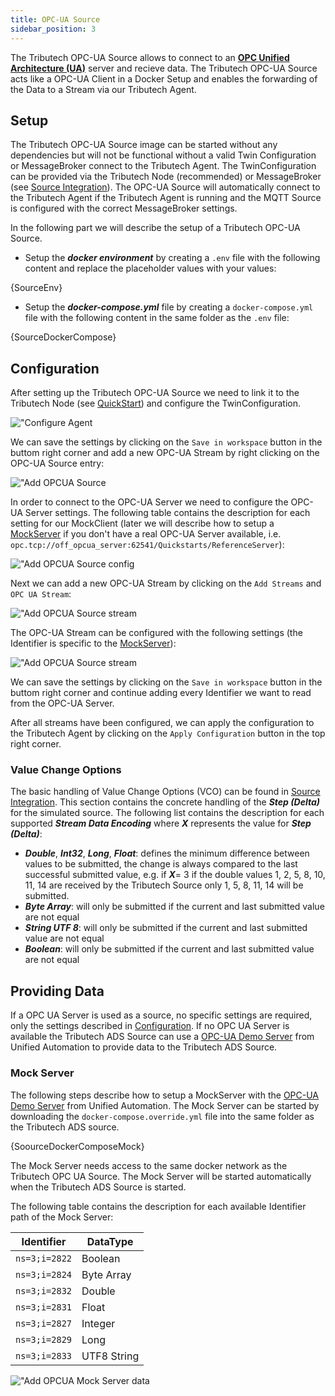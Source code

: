 ```yaml
---
title: OPC-UA Source
sidebar_position: 3
---
```



The Tributech OPC-UA Source allows to connect to an [**OPC Unified Architecture (UA)**](https://opcfoundation.org/about/opc-technologies/opc-ua/) server and recieve data.  The Tributech OPC-UA Source acts like a OPC-UA Client in a Docker Setup and enables the forwarding of the Data to a Stream via our Tributech Agent.

## Setup
The Tributech OPC-UA Source image can be started without any dependencies but will not be functional without a valid Twin Configuration or MessageBroker connect to the Tributech Agent. The TwinConfiguration can be provided via the Tributech Node (recommended) or MessageBroker (see [Source Integration](./source_integration.md#TwinModel)). The OPC-UA Source will automatically connect to the Tributech Agent if the Tributech Agent is running and the MQTT Source is configured with the correct MessageBroker settings.

In the following part we will describe the setup of a Tributech OPC-UA Source. 

 - Setup the ***docker environment*** by creating a `.env` file with the following content and replace the placeholder values with your values:

<CodeBlock className="language-plain" title=".env">{SourceEnv}</CodeBlock>

- Setup the ***docker-compose.yml*** file by creating a `docker-compose.yml` file with the following content in the same folder as the  `.env` file:

<CodeBlock className="language-yml" title="docker-compose.yml">{SourceDockerCompose}</CodeBlock>

## Configuration

After setting up the Tributech OPC-UA Source we need to link it to the Tributech Node (see [QuickStart](../quickstart.mdx#link-agent)) and configure the TwinConfiguration.

![**"Configure Agent**](../img/node-agent-configure.png)

We can save the settings by clicking on the `Save in workspace` button in the buttom right corner and add a new OPC-UA Stream by right clicking on the OPC-UA Source entry:

![**"Add OPCUA Source**](../img/node-source-opcua-add.png)

In order to connect to the OPC-UA Server we need to configure the OPC-UA Server settings. The following table contains the description for each setting for our MockClient (later we will describe how to setup a [MockServer](#mock-server) if you don't have a real OPC-UA Server available, i.e. `opc.tcp://off_opcua_server:62541/Quickstarts/ReferenceServer`):


![**"Add OPCUA Source config**](../img/node-source-opcua-add-config.png)

Next we can add a new OPC-UA Stream by clicking on the `Add Streams` and `OPC UA Stream`:

![**"Add OPCUA Source stream**](../img/node-source-opcua-add-stream.png)

The OPC-UA Stream can be configured with the following settings (the Identifier is specific to the [MockServer](#mock-server)):

![**"Add OPCUA Source stream**](../img/node-source-opcua-add-stream-config.png)


We can save the settings by clicking on the `Save in workspace` button in the buttom right corner and continue adding every Identifier we want to read from the OPC-UA Server.

After all streams have been configured, we can apply the configuration to the Tributech Agent by clicking on the `Apply Configuration` button in the top right corner.

### Value Change Options
The basic handling of Value Change Options (VCO) can be found in [Source Integration](../source_integration.md). This section contains the concrete handling of the ***Step (Delta)*** for the simulated source. The following list contains the description for each supported ***Stream Data Encoding*** where ***X*** represents the value for ***Step (Delta)***:

- ***Double***, ***Int32***, ***Long***, ***Float***: defines the minimum difference between values to be submitted, the change is always compared to the last successful submitted value, e.g. if ***X***= 3 if the double values 1, 2, 5, 8, 10, 11, 14 are received by the Tributech Source only 1, 5, 8, 11, 14 will be submitted.
- ***Byte Array***: will only be submitted if the current and last submitted value are not equal 
- ***String UTF 8***: will only be submitted if the current and last submitted value are not equal
- ***Boolean***: will only be submitted if the current and last submitted value are not equal

## Providing Data
If a OPC UA Server is used as a source, no specific settings are required, only the settings described in [Configuration](#configuration). If no OPC UA Server is available the Tributech ADS Source can use a [OPC-UA Demo Server](https://www.unified-automation.com/products/development-tools/uaexpert.html) from Unified Automation to provide data to the Tributech ADS Source. 

### Mock Server
The following steps describe how to setup a MockServer with the [OPC-UA Demo Server](https://www.unified-automation.com/products/development-tools/uaexpert.html) from Unified Automation. The Mock Server can be started by downloading the `docker-compose.override.yml` file into the same folder as the Tributech ADS source. 

<CodeBlock className="language-yml" title="docker-compose.override.yml">{SoourceDockerComposeMock}</CodeBlock>

The Mock Server needs access to the same docker network as the Tributech OPC UA Source. The Mock Server will be started automatically when the Tributech ADS Source is started.

The following table contains the description for each available Identifier path of the Mock Server:

| Identifier | DataType |
| --- | --- |
| `ns=3;i=2822` | Boolean |
| `ns=3;i=2824` | Byte Array |
| `ns=3;i=2832` | Double |
| `ns=3;i=2831` | Float |
| `ns=3;i=2827` | Integer |
| `ns=3;i=2829` | Long |
| `ns=3;i=2833` | UTF8 String |

![**"Add OPCUA Mock Server data**](../img/node-source-opcua-mock-data-graph.png)
